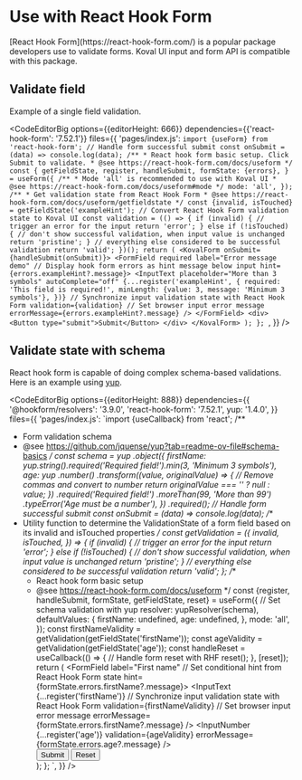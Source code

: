
# Use with React Hook Form

<Callout type="info" emoji="💡️">
    [React Hook Form](https://react-hook-form.com/) is a popular package developers use to validate
    forms. Koval UI input and form API is compatible with this package.
</Callout>

## Validate field

Example of a single field validation.

<CodeEditorBig
    options={{editorHeight: 666}}
    dependencies={{'react-hook-form': '7.52.1'}}
    files={{
        'pages/index.js': `import {useForm} from 'react-hook-form';
// Handle form successful submit
const onSubmit = (data) => console.log(data);
    /**
     * React hook form basic setup. Click Submit to validate.
     * @see https://react-hook-form.com/docs/useform
     */
    const {
        getFieldState,
        register,
        handleSubmit,
        formState: {errors},
    } = useForm({
        /**
         * Mode 'all' is recommended to use with Koval UI
         * @see https://react-hook-form.com/docs/useform#mode
         */
        mode: 'all',
    });
    /**
     * Get validation state from React Hook Form
     * @see https://react-hook-form.com/docs/useform/getfieldstate
     */
    const {invalid, isTouched} = getFieldState('exampleHint');
    // Convert React Hook Form validation state to Koval UI
    const validation = (() => {
        if (invalid) {
            // trigger an error for the input
            return 'error';
        } else if (!isTouched) {
            // don't show successful validation, when input value is unchanged
            return 'pristine';
        }
        // everything else considered to be successful validation
        return 'valid';
    })();
    return (
        <KovalForm onSubmit={handleSubmit(onSubmit)}>
            <FormField
                required
                label="Error message demo"
                // Display hook form errors as hint message below input
                hint={errors.exampleHint?.message}>
                <InputText
                    placeholder="More than 3 symbols"
                    autoComplete="off"
                    {...register('exampleHint', {
                        required: 'This field is required!',
                        minLength: {value: 3, message: 'Minimum 3 symbols'},
                    })}
                    // Synchronize input validation state with React Hook Form
                    validation={validation}
                    // Set browser input error message
                    errorMessage={errors.exampleHint?.message}
                />
            </FormField>
            <div>
                <Button type="submit">Submit</Button>
            </div>
        </KovalForm>
    );
};
`,
    }}
/>

## Validate state with schema

React hook form is capable of doing complex schema-based validations. Here is an example using [yup](https://github.com/jquense/yup).

<CodeEditorBig
    options={{editorHeight: 888}}
    dependencies={{
        '@hookform/resolvers': '3.9.0',
        'react-hook-form': '7.52.1',
        yup: '1.4.0',
    }}
    files={{
        'pages/index.js': `import {useCallback} from 'react';
/**
 * Form validation schema
 * @see https://github.com/jquense/yup?tab=readme-ov-file#schema-basics
 */
const schema = yup
    .object({
        firstName: yup.string().required('Required field!').min(3, 'Minimum 3 symbols'),
        age: yup
            .number()
            .transform((value, originalValue) => {
                // Remove commas and convert to number
                return originalValue === '' ? null : value;
            })
            .required('Required field!')
            .moreThan(99, 'More than 99')
            .typeError('Age must be a number'),
    })
    .required();
// Handle form successful submit
const onSubmit = (data) => console.log(data);
/**
 * Utility function to determine the ValidationState of a form field based on its invalid and isTouched properties
 */
const getValidation = ({
    invalid,
    isTouched,
}) => {
    if (invalid) {
        // trigger an error for the input
        return 'error';
    } else if (!isTouched) {
        // don't show successful validation, when input value is unchanged
        return 'pristine';
    }
    // everything else considered to be successful validation
    return 'valid';
};
    /**
     * React hook form basic setup
     * @see https://react-hook-form.com/docs/useform
     */
    const {register, handleSubmit, formState, getFieldState, reset} = useForm({
        // Set schema validation with yup
        resolver: yupResolver(schema),
        defaultValues: {
            firstName: undefined,
            age: undefined,
        },
        mode: 'all',
    });
    const firstNameValidity = getValidation(getFieldState('firstName'));
    const ageValidity = getValidation(getFieldState('age'));
    const handleReset = useCallback(() => {
        // Handle form reset with RHF
        reset();
    }, [reset]);
    return (
        <KovalForm onSubmit={handleSubmit(onSubmit)}>
            <FormField
                label="First name"
                // Set conditional hint from React Hook Form state
                hint={formState.errors.firstName?.message}>
                <InputText
                    {...register('firstName')}
                    // Synchronize input validation state with React Hook Form
                    validation={firstNameValidity}
                    // Set browser input error message
                    errorMessage={formState.errors.firstName?.message}
                />
            </FormField>
            <FormField label="Age" hint={formState.errors.age?.message}>
                <InputNumber
                    {...register('age')}
                    validation={ageValidity}
                    errorMessage={formState.errors.age?.message}
                />
            </FormField>
            <div>
                <Button type="submit">Submit</Button>
                <Button type="button" variant="alternative" onClick={handleReset}>
                    Reset
                </Button>
            </div>
        </KovalForm>
    );
};
`,
    }}
/>
